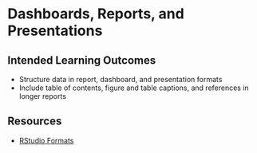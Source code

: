 # Dashboards, Reports, and Presentations  {#present}

## Intended Learning Outcomes {#ilo-present}

* Structure data in report, dashboard, and presentation formats
* Include table of contents, figure and table captions, and references in longer reports

## Resources {#resources-present}

* [RStudio Formats](https://rmarkdown.rstudio.com/formats.html)
